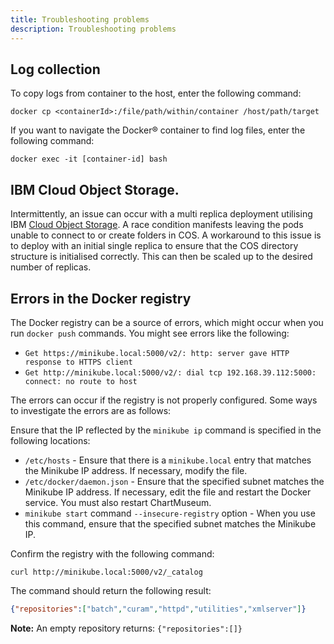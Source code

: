 ```yaml
---
title: Troubleshooting problems
description: Troubleshooting problems
---
```

## Log collection

To copy logs from container to the host, enter the following command:

```shell
docker cp <containerId>:/file/path/within/container /host/path/target
```

If you want to navigate the Docker® container to find log files, enter the following command:

```shell
docker exec -it [container-id] bash
```

## IBM Cloud Object Storage.

Intermittently, an issue can occur with a multi replica deployment utilising IBM [Cloud Object Storage](/07-supporting-infrastructure/COS).
A race condition manifests leaving the pods unable to connect to or create folders in COS.
A workaround to this issue is to deploy with an initial single replica to ensure that the COS directory structure is initialised correctly.
This can then be scaled up to the desired number of replicas.

## Errors in the Docker registry

The Docker registry can be a source of errors, which might occur when you run `docker push` commands. You might see errors like the following:

* `Get https://minikube.local:5000/v2/: http: server gave HTTP response to HTTPS client`
* `Get http://minikube.local:5000/v2/: dial tcp 192.168.39.112:5000: connect: no route to host`

The errors can occur if the registry is not properly configured.  Some ways to investigate the errors are as follows:

Ensure that the IP reflected by the `minikube ip` command is specified in the following locations:

* `/etc/hosts` - Ensure that there is a `minikube.local` entry that matches the Minikube IP address. If necessary, modify the file.
* `/etc/docker/daemon.json` -  Ensure that the specified subnet matches the Minikube IP address. If necessary, edit the file and restart the Docker service. You must also restart ChartMuseum.
* `minikube start` command `--insecure-registry` option - When you use this command, ensure that the specified subnet matches the Minikube IP.

Confirm the registry with the following command:

`curl http://minikube.local:5000/v2/_catalog`

The command should return the following result:

```json
{"repositories":["batch","curam","httpd","utilities","xmlserver"]}
```

<InlineNotification>

**Note:** An empty repository returns: `{"repositories":[]}`

</InlineNotification>
